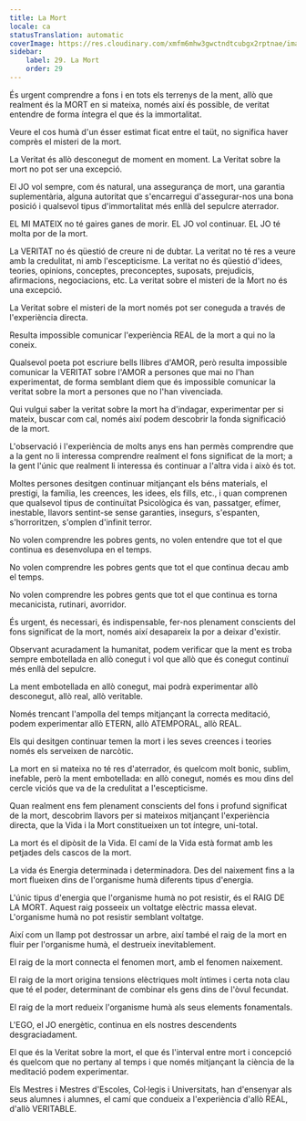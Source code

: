 ```yaml
---
title: La Mort
locale: ca
statusTranslation: automatic
coverImage: https://res.cloudinary.com/xmfm6mhw3gwctndtcubgx2rptnae/image/upload/v1740337243/small_cover_educacion_fundamental_a051170f1c.webp
sidebar:
    label: 29. La Mort
    order: 29
---
```

És urgent comprendre a fons i en tots els terrenys de la ment, allò que realment és la MORT en si mateixa, només així és possible, de veritat entendre de forma íntegra el que és la immortalitat.

Veure el cos humà d'un ésser estimat ficat entre el taüt, no significa haver comprès el misteri de la mort.

La Veritat és allò desconegut de moment en moment. La Veritat sobre la mort no pot ser una excepció.

El JO vol sempre, com és natural, una assegurança de mort, una garantia suplementària, alguna autoritat que s'encarregui d'assegurar-nos una bona posició i qualsevol tipus d'immortalitat més enllà del sepulcre aterrador.

EL MI MATEIX no té gaires ganes de morir. EL JO vol continuar. EL JO té molta por de la mort.

La VERITAT no és qüestió de creure ni de dubtar. La veritat no té res a veure amb la credulitat, ni amb l'escepticisme. La veritat no és qüestió d'idees, teories, opinions, conceptes, preconceptes, suposats, prejudicis, afirmacions, negociacions, etc. La veritat sobre el misteri de la Mort no és una excepció.

La Veritat sobre el misteri de la mort només pot ser coneguda a través de l'experiència directa.

Resulta impossible comunicar l'experiència REAL de la mort a qui no la coneix.

Qualsevol poeta pot escriure bells llibres d'AMOR, però resulta impossible comunicar la VERITAT sobre l'AMOR a persones que mai no l'han experimentat, de forma semblant diem que és impossible comunicar la veritat sobre la mort a persones que no l'han vivenciada.

Qui vulgui saber la veritat sobre la mort ha d'indagar, experimentar per si mateix, buscar com cal, només així podem descobrir la fonda significació de la mort.

L'observació i l'experiència de molts anys ens han permès comprendre que a la gent no li interessa comprendre realment el fons significat de la mort; a la gent l'únic que realment li interessa és continuar a l'altra vida i això és tot.

Moltes persones desitgen continuar mitjançant els béns materials, el prestigi, la família, les creences, les idees, els fills, etc., i quan comprenen que qualsevol tipus de continuïtat Psicològica és van, passatger, efímer, inestable, llavors sentint-se sense garanties, insegurs, s'espanten, s'horroritzen, s'omplen d'infinit terror.

No volen comprendre les pobres gents, no volen entendre que tot el que continua es desenvolupa en el temps.

No volen comprendre les pobres gents que tot el que continua decau amb el temps.

No volen comprendre les pobres gents que tot el que continua es torna mecanicista, rutinari, avorridor.

És urgent, és necessari, és indispensable, fer-nos plenament conscients del fons significat de la mort, només així desapareix la por a deixar d'existir.

Observant acuradament la humanitat, podem verificar que la ment es troba sempre embotellada en allò conegut i vol que allò que és conegut continuï més enllà del sepulcre.

La ment embotellada en allò conegut, mai podrà experimentar allò desconegut, allò real, allò veritable.

Només trencant l'ampolla del temps mitjançant la correcta meditació, podem experimentar allò ETERN, allò ATEMPORAL, allò REAL.

Els qui desitgen continuar temen la mort i les seves creences i teories només els serveixen de narcòtic.

La mort en si mateixa no té res d'aterrador, és quelcom molt bonic, sublim, inefable, però la ment embotellada: en allò conegut, només es mou dins del cercle viciós que va de la credulitat a l'escepticisme.

Quan realment ens fem plenament conscients del fons i profund significat de la mort, descobrim llavors per si mateixos mitjançant l'experiència directa, que la Vida i la Mort constitueixen un tot íntegre, uni-total.

La mort és el dipòsit de la Vida. El camí de la Vida està format amb les petjades dels cascos de la mort.

La vida és Energia determinada i determinadora. Des del naixement fins a la mort flueixen dins de l'organisme humà diferents tipus d'energia.

L'únic tipus d'energia que l'organisme humà no pot resistir, és el RAIG DE LA MORT. Aquest raig posseeix un voltatge elèctric massa elevat. L'organisme humà no pot resistir semblant voltatge.

Així com un llamp pot destrossar un arbre, així també el raig de la mort en fluir per l'organisme humà, el destrueix inevitablement.

El raig de la mort connecta el fenomen mort, amb el fenomen naixement.

El raig de la mort origina tensions elèctriques molt íntimes i certa nota clau que té el poder, determinant de combinar els gens dins de l'òvul fecundat.

El raig de la mort redueix l'organisme humà als seus elements fonamentals.

L'EGO, el JO energètic, continua en els nostres descendents desgraciadament.

El que és la Veritat sobre la mort, el que és l'interval entre mort i concepció és quelcom que no pertany al temps i que només mitjançant la ciència de la meditació podem experimentar.

Els Mestres i Mestres d'Escoles, Col·legis i Universitats, han d'ensenyar als seus alumnes i alumnes, el camí que condueix a l'experiència d'allò REAL, d'allò VERITABLE.

